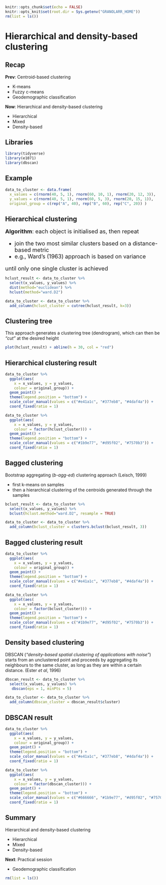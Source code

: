 ```r
knitr::opts_chunk$set(echo = FALSE)
knitr::opts_knit$set(root.dir = Sys.getenv("GRANOLARR_HOME"))
rm(list = ls())
```



# Hierarchical and density-based clustering



## Recap

**Prev**: Centroid-based clustering

- K-means
- Fuzzy c-means
- Geodemographic classification

**Now**: Hierarchical and density-based clustering

- Hierarchical
- Mixed 
- Density-based


## Libraries

```r
library(tidyverse)
library(e1071)
library(dbscan)
```


## Example

```r
data_to_cluster <- data.frame(
  x_values = c(rnorm(40, 5, 1), rnorm(60, 10, 1), rnorm(20, 12, 3)),
  y_values = c(rnorm(40, 5, 1), rnorm(60, 5, 3), rnorm(20, 15, 1)),
  original_group = c(rep("A", 40), rep("B", 60), rep("C", 20)) )
```



## Hierarchical clustering

<font size="4">	
**Algorithm**: each object is initialised as, then repeat

- join the two most similar clusters based on a distance-based metric
- e.g., Ward's (1963) approach is based on variance

until only one single cluster is achieved
</font>

```r
hclust_result <- data_to_cluster %>%
  select(x_values, y_values) %>%
  dist(method="euclidean") %>%
  hclust(method="ward.D2")

data_to_cluster <- data_to_cluster %>%
  add_column(hclust_cluster = cutree(hclust_result, k=3))
```

## Clustering tree

This approach generates a clustering tree (dendrogram), which can then be *"cut"* at the desired height

```r
plot(hclust_result) + abline(h = 30, col = "red")
```

## Hierarchical clustering result

:::::: {.cols data-latex=""}

::: {.col data-latex="{0.5\textwidth}"}

```r
data_to_cluster %>%
  ggplot(aes(
    x = x_values, y = y_values, 
    colour = original_group)) +
  geom_point() +
  theme(legend.position = "bottom") +
  scale_color_manual(values = c("#e41a1c", "#377eb8", "#4daf4a")) +
  coord_fixed(ratio = 1)
```

:::

::: {.col data-latex="{0.5\textwidth}"}

```r
data_to_cluster %>%
  ggplot(aes(
    x = x_values, y = y_values, 
    colour = factor(hclust_cluster))) +
  geom_point() +
  theme(legend.position = "bottom") +
  scale_color_manual(values = c("#1b9e77", "#d95f02", "#7570b3")) +
  coord_fixed(ratio = 1)
```

:::
::::::


## Bagged clustering

Bootstrap aggregating (*b-agg-ed*) clustering approach (Leisch, 1999)

- first k-means on samples
- then a hierarchical clustering of the centroids generated through the samples

```r
bclust_result <- data_to_cluster %>%
  select(x_values, y_values) %>%
  bclust(hclust.method="ward.D2", resample = TRUE)

data_to_cluster <- data_to_cluster %>%
  add_column(bclust_cluster = clusters.bclust(bclust_result, 3))
```

## Bagged clustering result

:::::: {.cols data-latex=""}

::: {.col data-latex="{0.5\textwidth}"}

```r
data_to_cluster %>%
  ggplot(aes(
    x = x_values, y = y_values, 
    colour = original_group)) +
  geom_point() +
  theme(legend.position = "bottom") +
  scale_color_manual(values = c("#e41a1c", "#377eb8", "#4daf4a")) +
  coord_fixed(ratio = 1)
```

:::

::: {.col data-latex="{0.5\textwidth}"}

```r
data_to_cluster %>%
  ggplot(aes(
    x = x_values, y = y_values, 
    colour = factor(bclust_cluster))) +
  geom_point() +
  theme(legend.position = "bottom") +
  scale_color_manual(values = c("#1b9e77", "#d95f02", "#7570b3")) +
  coord_fixed(ratio = 1)
```

:::
::::::



## Density based clustering

DBSCAN (*"density-based spatial clustering of applications with noise"*) starts from an unclustered point and proceeds by aggregating its neighbours to the same cluster, as long as they are within a certain distance. (Ester *et al*, 1996)

```r
dbscan_result <- data_to_cluster %>%
  select(x_values, y_values) %>%
   dbscan(eps = 1, minPts = 5)

data_to_cluster <- data_to_cluster %>%
  add_column(dbscan_cluster = dbscan_result$cluster)
```

## DBSCAN result

:::::: {.cols data-latex=""}

::: {.col data-latex="{0.5\textwidth}"}

```r
data_to_cluster %>%
  ggplot(aes(
    x = x_values, y = y_values, 
    colour = original_group)) +
  geom_point() +
  theme(legend.position = "bottom") +
  scale_color_manual(values = c("#e41a1c", "#377eb8", "#4daf4a")) +
  coord_fixed(ratio = 1)
```

:::

::: {.col data-latex="{0.5\textwidth}"}

```r
data_to_cluster %>%
  ggplot(aes(
    x = x_values, y = y_values, 
    colour = factor(dbscan_cluster))) +
  geom_point() +
  theme(legend.position = "bottom") +
  scale_color_manual(values = c("#666666", "#1b9e77", "#d95f02", "#7570b3", "#e7298a", "#66a61e", "#e6ab02", "#a6761d")) +
  coord_fixed(ratio = 1)
```

:::
::::::



## Summary

Hierarchical and density-based clustering

- Hierarchical
- Mixed 
- Density-based

**Next**: Practical session

- Geodemographic classification

```r
rm(list = ls())
```